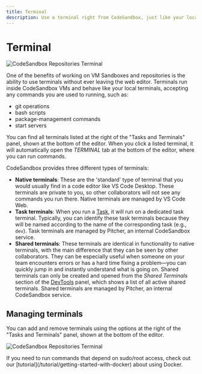 ```yaml
---
title: Terminal
description: Use a terminal right from CodeSandbox, just like your local terminal.
---
```



# Terminal

![CodeSandbox Repositories Terminal](../images/terminal.jpg)
 
One of the benefits of working on VM Sandboxes and repositories is the ability to use terminals without ever leaving the web editor. Terminals run inside CodeSandbox VMs and behave like your local terminals, accepting any commands you are used to running, such as:
- git operations
- bash scripts
- package-management commands
- start servers

You can find all terminals listed at the right of the "Tasks and Terminals" panel, shown at the bottom of the editor. When you click a listed terminal, it will automatically open the _TERMINAL_ tab at the bottom of the editor, where you can run commands.

CodeSandbox provides three different types of terminals:

- **Native terminals**: These are the 'standard' type of terminal that you would usually find in a code editor like VS Code Desktop. These terminals are private to you, so other collaborators will not see any commands you run there. Native terminals are managed by VS Code Web.
- **Task terminals**: When you run a [Task](./task), it will run on a dedicated task terminal. Typically, you can identify these task terminals because they will be named according to the name of the corresponding task (e.g., `dev`). Task terminals are managed by Pitcher, an internal CodeSandbox service.
- **Shared terminals**: These terminals are identical in functionality to native terminals, with the main difference that they can be seen by other collaborators. They can be especially useful when someone on your team encounters errors or has a hard time fixing a problem—you can quickly jump in and instantly understand what is going on. Shared terminals can only be created and opened from the _Shared Terminals_ section of the [DevTools](./devtools) panel, which shows a list of all active shared terminals. Shared terminals are managed by Pitcher, an internal CodeSandbox service.

## Managing terminals
You can add and remove terminals using the options at the right of the "Tasks and Terminals" panel, shown at the bottom of the editor.

![CodeSandbox Repositories Terminal](../images/terminal-delete.jpg)

<Callout emoji="💡">
If you need to run commands that depend on sudo/root access, check out our [tutorial](/tutorial/getting-started-with-docker) about using Docker.
</Callout>

